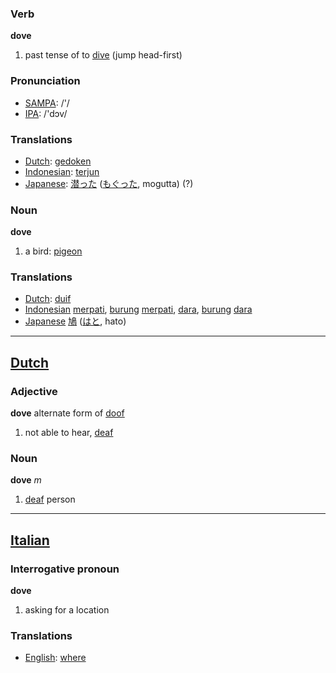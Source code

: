 === Verb ===

'''dove'''

# past tense of to [[dive]] (jump head-first)

=== Pronunciation ===
*[[w:SAMPA|SAMPA]]: /'/
*[[w:IPA|IPA]]: /'dɔv/

=== Translations ===
*[[Dutch]]: [[gedoken]]
*[[Indonesian]]: [[terjun]]
*[[Japanese]]: [[潜った]] ([[もぐった]], mogutta) (?)

=== Noun ===

'''dove'''

# a bird: [[pigeon]]

=== Translations ===
*[[Dutch]]: [[duif]]
*[[Indonesian]] [[merpati]], [[burung]] [[merpati]], [[dara]], [[burung]] [[dara]]
*[[Japanese]] [[鳩]] ([[はと]], hato)

----

==[[Dutch]]==

=== Adjective ===

'''dove''' alternate form of [[doof]]
# not able to hear, [[deaf]]

=== Noun ===

'''dove''' ''m''
# [[deaf]] person


----

==[[Italian]]==

=== Interrogative pronoun ===

'''dove'''

# asking for a location

=== Translations ===
*[[English]]: [[where]]